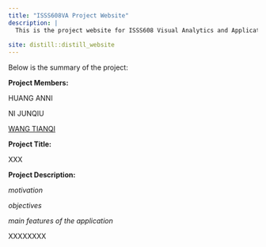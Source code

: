 ```yaml
---
title: "ISSS608VA Project Website"
description: |
  This is the project website for ISSS608 Visual Analytics and Applications 2021-2022 April Term, Group 9.
  
site: distill::distill_website
---
```


Below is the summary of the project:

**Project Members:**

HUANG ANNI

NI JUNQIU

[WANG TIANQI](emailto: tianqi.wang.2020@mitb.smu.edu.sg)



**Project Title:**

XXX

**Project Description:**

*motivation*

*objectives*

*main features of the application*

XXXXXXXX


